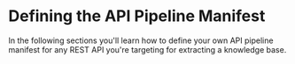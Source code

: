 # Defining the API Pipeline Manifest

In the following sections you'll learn how to define your own API pipeline manifest for any REST API you're targeting for extracting a knowledge base.